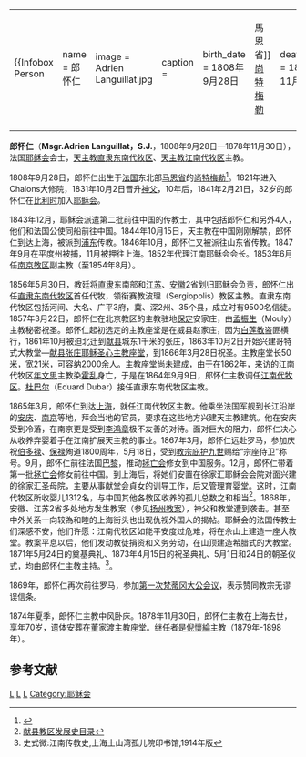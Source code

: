 {|align="right" 
|{{Infobox Person
| name   = 郎怀仁<br />{{lang|la|Msgr.Adrien Languillat，S.J.}}
| image     = Adrien Languillat.jpg
| caption  = 
| birth_date  = 1808年9月28日
| birth_place = {{FRA}}[[馬恩省|馬恩省]][[尚特梅勒|尚特梅勒]]
| death_date  = 1878年11月30日
| death_place = [[大清|大清]][[上海|上海]]
| occupation  = 罗马天主教直隶东南代牧区宗座代牧<br />江南代牧区宗座代牧
| spouse         = 无
| parents        = 
}}
|-
|}

'''郎怀仁'''（'''Msgr.Adrien Languillat，S.J.'''，1808年9月28日—1878年11月30日），法国[[耶稣会|耶稣会]]会士，[[天主教献县教区|天主教直隶东南代牧区]]、[[天主教南京教区|天主教江南代牧区]]主教。

1808年9月28日，郎怀仁出生于[[法国|法国]]东北部[[马恩省|马恩省]]的[[尚特梅勒|尚特梅勒]]<ref>{{Cite web |url=http://www.catholic-hierarchy.org/bishop/blangui.html |title=Bishop Adrien-Hyppolyte Languillat, S.J. † |accessdate=2008-07-05 |archive-date=2008-07-25 |archive-url=https://web.archive.org/web/20080725211214/http://www.catholic-hierarchy.org/bishop/blangui.html |dead-url=no }}</ref>。1821年进入Chalons大修院，1831年10月2日晋升[[神父|神父]]，10年后，1841年2月21日，32岁的郎怀仁在[[比利时|比利时]]加入[[耶稣会|耶稣会]]。

1843年12月，耶稣会派遣第二批前往中国的传教士，其中包括郎怀仁和另外4人，他们和法国公使同船前往中国。1844年10月15日，天主教在中国刚刚解禁，郎怀仁到达上海，被派到[[浦东|浦东]]传教。1846年10月，郎怀仁又被派往山东省传教。1847年9月在平度州被捕，11月被押往上海。1852年代理江南耶稣会会长。1853年6月任[[南京教区|南京教区]]副主教（至1854年8月）。

1856年5月30日，教廷将[[直隶|直隶]]东南部和[[江苏|江苏]]、[[安徽|安徽]]2省划归耶稣会负责，郎怀仁出任[[天主教献县教区|直隶东南代牧区]]首任代牧，领衔赛教波理（Sergiopolis）教区主教。直隶东南代牧区包括河间、大名、广平3府，冀、深2州、35个县，成立时有9500名信徒。1857年3月22日，郎怀仁在北京教区的主教驻地[[保定|保定]]安家庄，由[[孟振生|孟振生]]（Mouly）主教秘密祝圣。郎怀仁起初选定的主教座堂是在威县赵家庄，因为[[白莲教|白莲教]]盗匪横行，1861年10月被迫北迁到[[献县|献县]]城东1千米的张庄，1863年10月2日开始兴建哥特式大教堂—[[献县张庄耶稣圣心主教座堂|献县张庄耶稣圣心主教座堂]]，到1866年3月28日祝圣。主教座堂长50米，宽21米，可容纳2000余人。主教座堂尚未建成，由于在1862年，来访的江南代牧区[[年文思|年文思]]主教染[[霍乱|霍乱]]身亡，于是在1864年9月9日，郎怀仁主教调任[[天主教上海教区|江南代牧区]]。[[杜巴尔|杜巴尔]]（Eduard Dubar）接任直隶东南代牧区主教。

1865年3月，郎怀仁到达[[上海|上海]]，就任江南代牧区主教。他乘坐法国军舰到长江沿岸的[[安庆|安庆]]、[[南京|南京]]等地，拜会当地的官员，要求在这些地方兴建天主教建筑。他在安庆受到冷落，在南京更是受到[[李鸿章|李鸿章]]极不友善的对待。面对巨大的阻力，郎怀仁决心从收养弃婴着手在江南扩展天主教的事业。1867年3月，郎怀仁远赴罗马，参加庆祝[[伯多禄|伯多禄]]、[[保禄|保禄]]殉道1800周年，5月18日，受到[[教宗|教宗]][[庇护九世|庇护九世]]赐给“宗座侍卫”称号。9月，郎怀仁前往法国[[巴黎|巴黎]]，推动[[拯亡会|拯亡会]]修女到中国服务。12月，郎怀仁带着第一批[[拯亡会|拯亡会]]修女前往中国。到上海后，将她们安置在徐家汇耶稣会会院对面兴建的徐家汇圣母院，主要从事献堂会貞女的训导工作，后又管理育婴堂。这时，江南代牧区所收婴儿1312名，与中国其他各教区收养的孤儿总数之和相当<ref>[http://herder.noip.cn/xxstory.htm 献县教区发展史目录]{{dead link|date=十月 2017 |bot=InternetArchiveBot }}</ref>。1868年，安徽、江苏2省多处地方发生教案（参见[[扬州教案|扬州教案]]），神父和教堂遭到袭击。甚至中外关系一向较為和睦的上海街头也出现仇视外国人的揭帖。耶穌会的法国传教士们深感不安，他们许愿：江南代牧区如能平安度过危难，将在佘山上建造一座大教堂。教案平息以后，他们发动教徒捐资和义务劳动，在山顶建造希腊式的大教堂。1871年5月24日的奠基典礼、1873年4月15日的祝圣典礼、5月1日和24日的朝圣仪式，均由郎怀仁主教主持。<ref>史式微:江南传教史,上海土山湾孤儿院印书馆,1914年版</ref>。

1869年，郎怀仁再次前往罗马，参加[[第一次梵蒂冈大公会议|第一次梵蒂冈大公会议]]，表示赞同教宗无谬误信条。

1874年夏季，郎怀仁主教中风卧床。1878年11月30日，郎怀仁主教在上海去世，享年70岁，遗体安葬在董家渡主教座堂。继任者是[[倪懷綸|倪懷綸]]主教（1879年-1898年）。

==参考文献==
<div class="references-small">
<references />
</div>
[[Category:1808年出生|L]] 
[[Category:1878年逝世|L]]
[[Category:在华天主教传教士|L]]
[[Category:耶稣会|Category:耶稣会]]